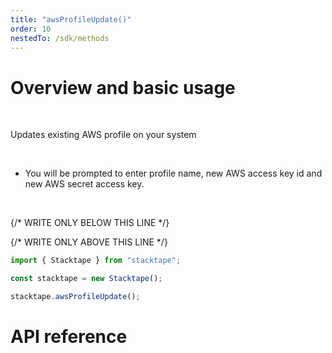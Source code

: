 ```yaml
---
title: "awsProfileUpdate()"
order: 10
nestedTo: /sdk/methods
---
```


# Overview and basic usage

<br />

Updates existing AWS profile on your system

<br />

- You will be prompted to enter profile name, new AWS access key id and new AWS secret access key.

<br />

{/* WRITE ONLY BELOW THIS LINE */}

{/* WRITE ONLY ABOVE THIS LINE */}

```typescript
import { Stacktape } from "stacktape";

const stacktape = new Stacktape();

stacktape.awsProfileUpdate();
```

# API reference

<SdkMethodsApiReference command="aws-profile:update" sortedArgs={[]} />
